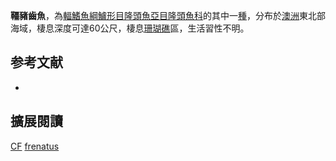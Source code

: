 {{Speciesbox
| name = 韁豬齒魚
| status = LC
| status_system = IUCN3.1
| genus = Choerodon
| species = frenatus
| authority = [[Ogilby|Ogilby]], 1910
| synonyms = 
}}

'''韁豬齒魚'''，為[[輻鰭魚綱|輻鰭魚綱]][[鱸形目|鱸形目]][[隆頭魚亞目|隆頭魚亞目]][[隆頭魚科|隆頭魚科]]的其中一[[種|種]]，分布於[[澳洲|澳洲]]東北部海域，棲息深度可達60公尺，棲息[[珊瑚礁|珊瑚礁]]區，生活習性不明。
==参考文献==
*{{FishBase_species|genus=Choerodon|species=frenatus|year=2013|month=7}}
== 擴展閱讀 ==
{{refbegin}}
{{wikispecies-inline|Choerodon frenatus|韁豬齒魚}}
{{refend}}
{{Taxonbar|from=Q2195861}}

[[Category:IUCN红色名录无危物种|CF]]
[[Category:豬齒魚屬|frenatus]]


{{鱸形目小作品}}